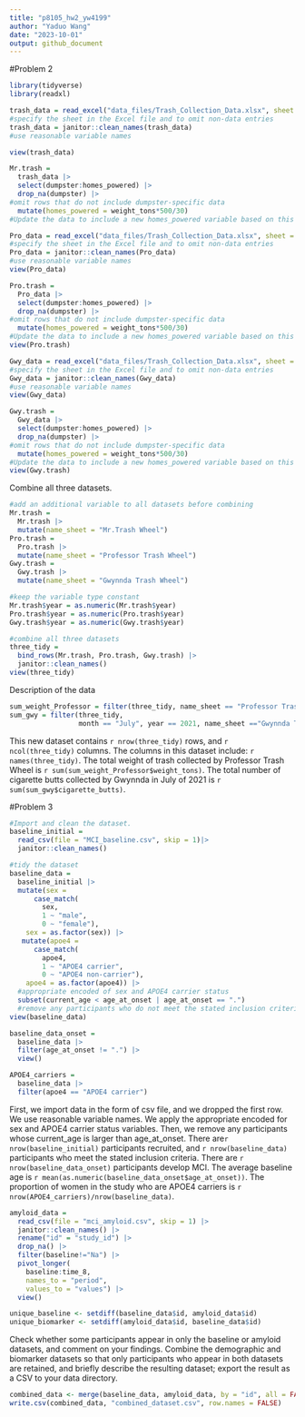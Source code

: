 ```yaml
---
title: "p8105_hw2_yw4199"
author: "Yaduo Wang"
date: "2023-10-01"
output: github_document
---
```


#Problem 2

```r
library(tidyverse)
library(readxl)
```

```r
trash_data = read_excel("data_files/Trash_Collection_Data.xlsx", sheet = 1, skip = 1)
#specify the sheet in the Excel file and to omit non-data entries
trash_data = janitor::clean_names(trash_data)
#use reasonable variable names

view(trash_data)

Mr.trash = 
  trash_data |> 
  select(dumpster:homes_powered) |> 
  drop_na(dumpster) |> 
#omit rows that do not include dumpster-specific data
  mutate(homes_powered = weight_tons*500/30)
#Update the data to include a new homes_powered variable based on this calculation.

```

```r
Pro_data = read_excel("data_files/Trash_Collection_Data.xlsx", sheet = 2, skip = 1)
#specify the sheet in the Excel file and to omit non-data entries
Pro_data = janitor::clean_names(Pro_data)
#use reasonable variable names
view(Pro_data)

Pro.trash = 
  Pro_data |> 
  select(dumpster:homes_powered) |> 
  drop_na(dumpster) |> 
#omit rows that do not include dumpster-specific data
  mutate(homes_powered = weight_tons*500/30)
#Update the data to include a new homes_powered variable based on this calculation.
view(Pro.trash)
```

```r
Gwy_data = read_excel("data_files/Trash_Collection_Data.xlsx", sheet = 4, skip = 1)
#specify the sheet in the Excel file and to omit non-data entries
Gwy_data = janitor::clean_names(Gwy_data)
#use reasonable variable names
view(Gwy_data)

Gwy.trash = 
  Gwy_data |> 
  select(dumpster:homes_powered) |> 
  drop_na(dumpster) |> 
#omit rows that do not include dumpster-specific data
  mutate(homes_powered = weight_tons*500/30)
#Update the data to include a new homes_powered variable based on this calculation.
view(Gwy.trash)
```

Combine all three datasets.
```r
#add an additional variable to all datasets before combining
Mr.trash = 
  Mr.trash |> 
  mutate(name_sheet = "Mr.Trash Wheel")
Pro.trash = 
  Pro.trash |> 
  mutate(name_sheet = "Professor Trash Wheel") 
Gwy.trash = 
  Gwy.trash |> 
  mutate(name_sheet = "Gwynnda Trash Wheel") 

#keep the variable type constant
Mr.trash$year = as.numeric(Mr.trash$year)
Pro.trash$year = as.numeric(Pro.trash$year)
Gwy.trash$year = as.numeric(Gwy.trash$year)
```

```r
#combine all three datasets
three_tidy = 
  bind_rows(Mr.trash, Pro.trash, Gwy.trash) |>
  janitor::clean_names()
view(three_tidy)
```

Description of the data

```r
sum_weight_Professor = filter(three_tidy, name_sheet == "Professor Trash Wheel")
sum_gwy = filter(three_tidy, 
                 month == "July", year == 2021, name_sheet =="Gwynnda Trash Wheel")
```


This new dataset contains `r nrow(three_tidy)` rows, and `r ncol(three_tidy)` columns. The columns in this dataset include: `r names(three_tidy)`. The total weight of trash collected by Professor Trash Wheel is `r sum(sum_weight_Professor$weight_tons)`. The total number of cigarette butts collected by Gwynnda in July of 2021 is `r sum(sum_gwy$cigarette_butts)`.


#Problem 3
```r
#Import and clean the dataset. 
baseline_initial = 
  read_csv(file = "MCI_baseline.csv", skip = 1)|>
  janitor::clean_names()

#tidy the dataset
baseline_data = 
  baseline_initial |> 
  mutate(sex = 
      case_match(
        sex, 
        1 ~ "male", 
        0 ~ "female"),
    sex = as.factor(sex)) |> 
   mutate(apoe4 = 
      case_match(
        apoe4, 
        1 ~ "APOE4 carrier", 
        0 ~ "APOE4 non-carrier"),
    apoe4 = as.factor(apoe4)) |> 
  #appropriate encoded of sex and APOE4 carrier status
  subset(current_age < age_at_onset | age_at_onset == ".") 
  #remove any participants who do not meet the stated inclusion criteria
view(baseline_data)

baseline_data_onset = 
  baseline_data |> 
  filter(age_at_onset != ".") |> 
  view()
```

```r
APOE4_carriers = 
  baseline_data |> 
  filter(apoe4 == "APOE4 carrier") 

```


First, we import data in the form of csv file, and we dropped the first row. We use reasonable variable names. We apply the appropriate encoded for sex and APOE4 carrier status variables. Then, we remove any participants whose current_age is larger than age_at_onset. There are`r nrow(baseline_initial)` participants recruited, and `r nrow(baseline_data)` participants who meet the stated inclusion criteria. There are `r nrow(baseline_data_onset)` participants develop MCI. The average baseline age is `r mean(as.numeric(baseline_data_onset$age_at_onset))`. The proportion of women in the study who are APOE4 carriers is `r nrow(APOE4_carriers)/nrow(baseline_data)`. 


```r
amyloid_data = 
  read_csv(file = "mci_amyloid.csv", skip = 1) |> 
  janitor::clean_names() |> 
  rename("id" = "study_id") |> 
  drop_na() |> 
  filter(baseline!="Na") |> 
  pivot_longer(
    baseline:time_8,
    names_to = "period", 
    values_to = "values") |> 
  view()  
```

```r
unique_baseline <- setdiff(baseline_data$id, amyloid_data$id)
unique_biomarker <- setdiff(amyloid_data$id, baseline_data$id)
```

Check whether some participants appear in only the baseline or amyloid datasets, and comment on your findings. Combine the demographic and biomarker datasets so that only participants who appear in both datasets are retained, and briefly describe the resulting dataset; export the result as a CSV to your data directory.

```r
combined_data <- merge(baseline_data, amyloid_data, by = "id", all = FALSE)
write.csv(combined_data, "combined_dataset.csv", row.names = FALSE)
```



